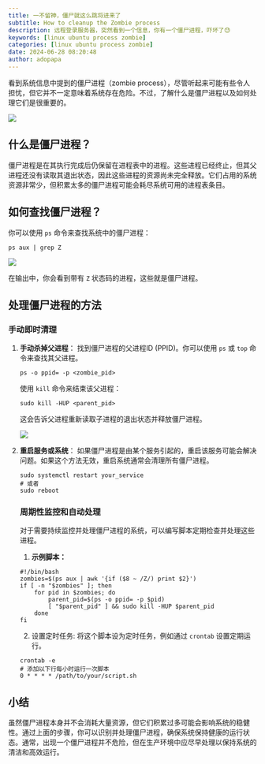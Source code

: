 ```yaml
---
title: 一不留神，僵尸就这么跳将进来了
subtitle: How to cleanup the Zombie process
description: 远程登录服务器，突然看到一个信息，你有一个僵尸进程，吓坏了😓
keywords: [linux ubuntu process zombie]
categories: [linux ubuntu process zombie]
date: 2024-06-28 08:20:48
author: adopapa
---
```


看到系统信息中提到的僵尸进程（zombie process），尽管听起来可能有些令人担忧，但它并不一定意味着系统存在危险。不过，了解什么是僵尸进程以及如何处理它们是很重要的。

![](images/Screenshot%202024-06-28%20at%2008.17.31.png)

## **什么是僵尸进程？**

僵尸进程是在其执行完成后仍保留在进程表中的进程。这些进程已经终止，但其父进程还没有读取其退出状态，因此这些进程的资源尚未完全释放。它们占用的系统资源非常少，但积累太多的僵尸进程可能会耗尽系统可用的进程表条目。

## **如何查找僵尸进程？**

你可以使用 `ps` 命令来查找系统中的僵尸进程：

```         
ps aux | grep Z
```

![](images/Screenshot%202024-06-28%20at%2008.21.22.png)

在输出中，你会看到带有 `Z` 状态码的进程，这些就是僵尸进程。

## **处理僵尸进程的方法**

### 手动即时清理

1.  **手动杀掉父进程**： 找到僵尸进程的父进程ID (PPID)。你可以使用 `ps` 或 `top` 命令来查找其父进程。

    ```         
    ps -o ppid= -p <zombie_pid>
    ```

    使用 `kill` 命令来结束该父进程：

    ```         
    sudo kill -HUP <parent_pid>
    ```

    这会告诉父进程重新读取子进程的退出状态并释放僵尸进程。

    ![](images/Screenshot%202024-06-28%20at%2008.21.51.png)

2.  **重启服务或系统**： 如果僵尸进程是由某个服务引起的，重启该服务可能会解决问题。如果这个方法无效，重启系统通常会清理所有僵尸进程。

    ```         
    sudo systemctl restart your_service
    # 或者
    sudo reboot
    ```

    ### **周期性监控和自动处理**

    对于需要持续监控并处理僵尸进程的系统，可以编写脚本定期检查并处理这些进程。

    1.  **示例脚本：**

    ```         
    #!/bin/bash
    zombies=$(ps aux | awk '{if ($8 ~ /Z/) print $2}')
    if [ -n "$zombies" ]; then
        for pid in $zombies; do
            parent_pid=$(ps -o ppid= -p $pid)
            [ "$parent_pid" ] && sudo kill -HUP $parent_pid
        done
    fi
    ```

    2.  设置定时任务: 将这个脚本设为定时任务，例如通过 `crontab` 设置定期运行。

    ```         
    crontab -e
    # 添加以下行每小时运行一次脚本
    0 * * * * /path/to/your/script.sh
    ```

## **小结**

虽然僵尸进程本身并不会消耗大量资源，但它们积累过多可能会影响系统的稳健性。通过上面的步骤，你可以识别并处理僵尸进程，确保系统保持健康的运行状态。通常，出现一个僵尸进程并不危险，但在生产环境中应尽早处理以保持系统的清洁和高效运行。

